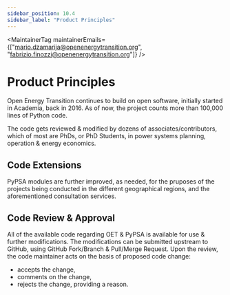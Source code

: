 ```yaml
---
sidebar_position: 10.4
sidebar_label: "Product Principles"
---
```



<MaintainerTag maintainerEmails={["mario.dzamarija@openenergytransition.org", "fabrizio.finozzi@openenergytransition.org"]} />

# Product Principles
Open Energy Transition continues to build on open software, initially started in Academia, back in 2016. As of now, the project counts more than 100,000 lines of Python code.

The code gets reviewed & modified by dozens of associates/contributors, which of most are PhDs, or PhD Students, in power systems planning, operation & energy economics.

<ControlledDocBanner />

## Code Extensions

PyPSA modules are further improved, as needed, for the pruposes of the projects being conducted in the different geographical regions, and the aforementioned consultation services.

## Code Review & Approval

All of the available code regarding OET & PyPSA is available for use & further modifications. The modifications can be submitted upstream to GitHub, using GitHub Fork/Branch & Pull/Merge Request. Upon the review, the code maintainer acts on the basis of proposed code change:
- accepts the change,
- comments on the change,
- rejects the change, providing a reason.